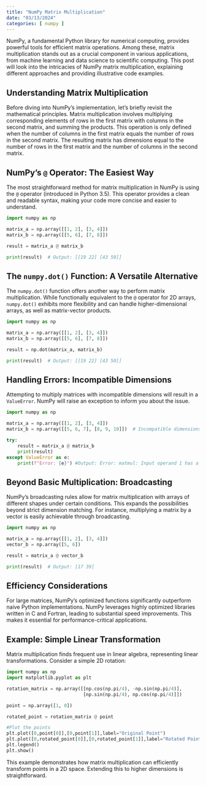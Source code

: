 ```yaml
---
title: "NumPy Matrix Multiplication"
date: "03/13/2024"
categories: [ numpy ]
---
```



NumPy, a fundamental Python library for numerical computing, provides powerful tools for efficient matrix operations. Among these, matrix multiplication stands out as a crucial component in various applications, from machine learning and data science to scientific computing. This post will look into the intricacies of NumPy matrix multiplication, explaining different approaches and providing illustrative code examples.


## Understanding Matrix Multiplication

Before diving into NumPy's implementation, let's briefly revisit the mathematical principles.  Matrix multiplication involves multiplying corresponding elements of rows in the first matrix with columns in the second matrix, and summing the products.  This operation is only defined when the number of columns in the first matrix equals the number of rows in the second matrix.  The resulting matrix has dimensions equal to the number of rows in the first matrix and the number of columns in the second matrix.


## NumPy's `@` Operator: The Easiest Way

The most straightforward method for matrix multiplication in NumPy is using the `@` operator (introduced in Python 3.5).  This operator provides a clean and readable syntax, making your code more concise and easier to understand.

```python
import numpy as np

matrix_a = np.array([[1, 2], [3, 4]])
matrix_b = np.array([[5, 6], [7, 8]])

result = matrix_a @ matrix_b

print(result)  # Output: [[19 22] [43 50]]
```


## The `numpy.dot()` Function: A Versatile Alternative

The `numpy.dot()` function offers another way to perform matrix multiplication.  While functionally equivalent to the `@` operator for 2D arrays, `numpy.dot()` exhibits more flexibility and can handle higher-dimensional arrays, as well as matrix-vector products.

```python
import numpy as np

matrix_a = np.array([[1, 2], [3, 4]])
matrix_b = np.array([[5, 6], [7, 8]])

result = np.dot(matrix_a, matrix_b)

print(result)  # Output: [[19 22] [43 50]]
```

## Handling Errors: Incompatible Dimensions

Attempting to multiply matrices with incompatible dimensions will result in a `ValueError`.  NumPy will raise an exception to inform you about the issue.

```python
import numpy as np

matrix_a = np.array([[1, 2], [3, 4]])
matrix_b = np.array([[5, 6, 7], [8, 9, 10]])  # Incompatible dimensions

try:
    result = matrix_a @ matrix_b
    print(result)
except ValueError as e:
    print(f"Error: {e}") #Output: Error: matmul: Input operand 1 has a mismatch in its inner dimension
```

##  Beyond Basic Multiplication:  Broadcasting

NumPy's broadcasting rules allow for matrix multiplication with arrays of different shapes under certain conditions. This expands the possibilities beyond strict dimension matching.  For instance, multiplying a matrix by a vector is easily achievable through broadcasting.

```python
import numpy as np

matrix_a = np.array([[1, 2], [3, 4]])
vector_b = np.array([5, 6])

result = matrix_a @ vector_b

print(result)  # Output: [17 39]
```

## Efficiency Considerations

For large matrices, NumPy's optimized functions significantly outperform naive Python implementations.  NumPy leverages highly optimized libraries written in C and Fortran, leading to substantial speed improvements. This makes it essential for performance-critical applications.


## Example:  Simple Linear Transformation

Matrix multiplication finds frequent use in linear algebra, representing linear transformations. Consider a simple 2D rotation:

```python
import numpy as np
import matplotlib.pyplot as plt

rotation_matrix = np.array([[np.cos(np.pi/4), -np.sin(np.pi/4)],
                            [np.sin(np.pi/4), np.cos(np.pi/4)]])

point = np.array([1, 0])

rotated_point = rotation_matrix @ point

#Plot the points
plt.plot([0,point[0]],[0,point[1]],label="Original Point")
plt.plot([0,rotated_point[0]],[0,rotated_point[1]],label="Rotated Point")
plt.legend()
plt.show()
```
This example demonstrates how matrix multiplication can efficiently transform points in a 2D space.  Extending this to higher dimensions is straightforward.

